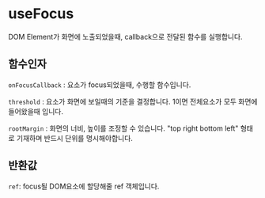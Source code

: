 
<Meta of={Focus} />

# useFocus

DOM Element가 화면에 노출되었을때, callback으로 전달된 함수를 실행합니다.

## 함수인자

`onFocusCallback` : 요소가 focus되었을때, 수행할 함수입니다.

`threshold` : 요소가 화면에 보일때의 기준을 결정합니다. 1이면 전체요소가 모두 화면에 들어왔을때 입니다.

`rootMargin` : 화면의 너비, 높이를 조정할 수 있습니다. "top right bottom left" 형태로 기재하며 반드시 단위를 명시해야합니다.

## 반환값

`ref`: focus될 DOM요소에 할당해줄 ref 객체입니다.

<Canvas of={Focus.defaultStory} />
